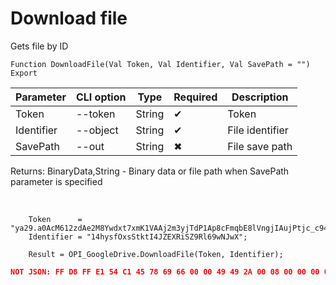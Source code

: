 ﻿---
sidebar_position: 6
---


# Download file
 Gets file by ID



`Function DownloadFile(Val Token, Val Identifier, Val SavePath = "") Export`

  | Parameter | CLI option | Type | Required | Description |
  |-|-|-|-|-|
  | Token | --token | String | &#x2714; | Token |
  | Identifier | --object | String | &#x2714; | File identifier |
  | SavePath | --out | String | &#x2716; | File save path |

  
  Returns:  BinaryData,String - Binary data or file path when SavePath parameter is specified

<br/>




```bsl title="Code example"
    Token      = "ya29.a0AcM612zdAe2M8Ywdxt7xmK1VAAj2m3yjTdP1Ap8cFmqbE8lVngjIAujPtjc_c94MCuKNLfn7MSssBd6NfMXDQDrHMUv7Fgjp7cjuXk68n...";
    Identifier = "14hysfOxsStktI4JZEXRiSZ9Rl69wNJwX";

    Result = OPI_GoogleDrive.DownloadFile(Token, Identifier);
```
 



```json title="Result"
NOT JSON: FF D8 FF E1 54 C1 45 78 69 66 00 00 49 49 2A 00 08 00 00 00 0B 00 0E 01 02 00 20 00 00 00 92 00 00 00 0F 01 02 00 05 00 00 00 B2 00 00 00 10 01 02 00 07 00 00 00 B8 00 00 00 12 01 03 00 01 00…
```
